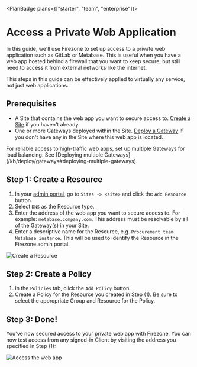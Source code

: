 
<PlanBadge plans={["starter", "team", "enterprise"]}>

# Access a Private Web Application

</PlanBadge>

In this guide, we'll use Firezone to set up access to a private web application
such as GitLab or Metabase. This is useful when you have a web app hosted behind
a firewall that you want to keep secure, but still need to access it from
external networks like the internet.

<Alert color="info">
  This steps in this guide can be effectively applied to virtually any service,
  not just web applications.
</Alert>

## Prerequisites

- A Site that contains the web app you want to secure access to.
  [Create a Site](/kb/deploy/sites) if you haven't already.
- One or more Gateways deployed within the Site.
  [Deploy a Gateway](/kb/deploy/gateways) if you don't have any in the Site
  where this web app is located.

<Alert color="warning">
  For reliable access to high-traffic web apps, set up
  multiple Gateways for load balancing. See [Deploying multiple
  Gateways](/kb/deploy/gateways#deploying-multiple-gateways).
</Alert>

## Step 1: Create a Resource

1. In your [admin portal](https://app.firezone.dev), go to `Sites -> <site>` and
   click the `Add Resource` button.
1. Select `DNS` as the Resource type.
1. Enter the address of the web app you want to secure access to. For example:
   `metabase.company.com`. This address must be resolvable by all of the
   Gateway(s) in your Site.
1. Enter a descriptive name for the Resource, e.g.
   `Procurement team Metabase instance`. This will be used to identify the
   Resource in the Firezone admin portal.

<Link
  href="/images/kb/use-cases/web-app-access/step1.png"
  target="_blank"
  rel="nofollow"
>
  <Image
    src="/images/kb/use-cases/web-app-access/step1.png"
    alt="Create a Resource"
    width={1200}
    height={1200}
  />
</Link>

## Step 2: Create a Policy

1. In the `Policies` tab, click the `Add Policy` button.
1. Create a Policy for the Resource you created in Step (1). Be sure to select
   the appropriate Group and Resource for the Policy.

## Step 3: Done!

You've now secured access to your private web app with Firezone. You can now
test access from any signed-in Client by visiting the address you specified in
Step (1):

<Link
  href="/images/kb/use-cases/web-app-access/step3.png"
  target="_blank"
  rel="nofollow"
>
  <Image
    src="/images/kb/use-cases/web-app-access/step3.png"
    alt="Access the web app"
    width={1200}
    height={1200}
  />
</Link>

<SupportOptions />
